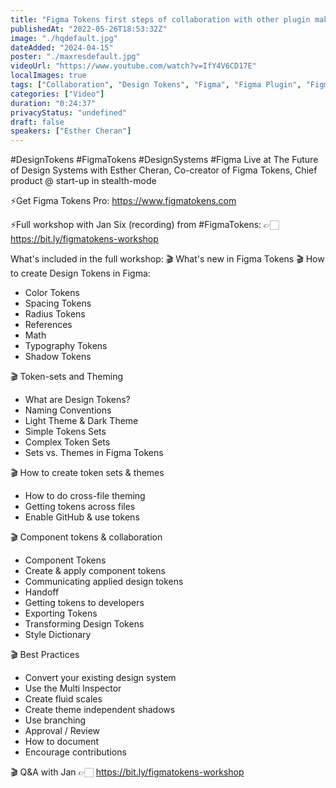```yaml
---
title: "Figma Tokens first steps of collaboration with other plugin makers - Esther Cheran"
publishedAt: "2022-05-26T18:53:32Z"
image: "./hqdefault.jpg"
dateAdded: "2024-04-15"
poster: "./maxresdefault.jpg"
videoUrl: "https://www.youtube.com/watch?v=IfY4V6CD17E"
localImages: true
tags: ["Collaboration", "Design Tokens", "Figma", "Figma Plugin", "Figma Tokens"]
categories: ["Video"]
duration: "0:24:37"
privacyStatus: "undefined"
draft: false
speakers: ["Esther Cheran"]
---
```

#DesignTokens #FigmaTokens #DesignSystems #Figma 
Live at The Future of Design Systems with Esther Cheran, Co-creator of Figma Tokens, Chief product @ start-up in stealth-mode

⚡️Get Figma Tokens Pro:
https://www.figmatokens.com

⚡️Full workshop with Jan Six (recording) from #FigmaTokens:
👉🏻 https://bit.ly/figmatokens-workshop

What's included in the full workshop:
🎬 What's new in Figma Tokens
🎬 How to create Design Tokens in Figma:
- Color Tokens
- Spacing Tokens
- Radius Tokens 
- References
- Math
- Typography Tokens 
- Shadow Tokens

🎬 Token-sets and Theming
- What are Design Tokens?
- Naming Conventions
- Light Theme & Dark Theme
- Simple Tokens Sets
- Complex Token Sets
- Sets vs. Themes in Figma Tokens

🎬 How to create token sets & themes
- How to do cross-file theming 
- Getting tokens across files 
- Enable GitHub & use tokens 

🎬 Component tokens & collaboration
- Component Tokens
- Create & apply component tokens 
- Communicating applied design tokens
- Handoff
- Getting tokens to developers
- Exporting Tokens 
- Transforming Design Tokens
- Style Dictionary



🎬 Best Practices
- Convert your existing design system
- Use the Multi Inspector
- Create fluid scales
- Create theme independent shadows
- Use branching
- Approval / Review
- How to document
- Encourage contributions 

🎬 Q&A with Jan 
👉🏻 https://bit.ly/figmatokens-workshop
